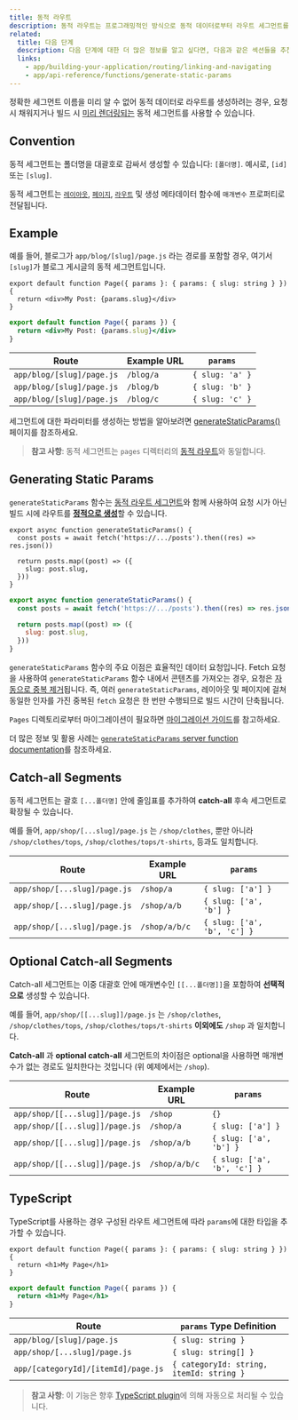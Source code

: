 ```yaml
---
title: 동적 라우트
description: 동적 라우트는 프로그래밍적인 방식으로 동적 데이터로부터 라우트 세그먼트를 생성하는데 사용될 수 있습니다.
related:
  title: 다음 단계
  description: 다음 단계에 대한 더 많은 정보를 알고 싶다면, 다음과 같은 섹션들을 추천합니다.
  links:
    - app/building-your-application/routing/linking-and-navigating
    - app/api-reference/functions/generate-static-params
---
```


정확한 세그먼트 이름을 미리 알 수 없어 동적 데이터로 라우트를 생성하려는 경우, 요청 시 채워지거나 빌드 시 [미리 렌더링되는](#generating-static-params) 동적 세그먼트를 사용할 수 있습니다.

## Convention

동적 세그먼트는 폴더명을 대괄호로 감싸서 생성할 수 있습니다: `[폴더명]`. 예시로, `[id]` 또는 `[slug]`.

동적 세그먼트는 [`레이아웃`](/docs/app/api-reference/file-conventions/layout), [`페이지`](/docs/app/api-reference/file-conventions/page), [`라우트`](/docs/app/building-your-application/routing/router-handlers) 및 생성 메타데이터 함수에 `매개변수` 프로퍼티로 전달됩니다.
## Example

예를 들어, 블로그가 `app/blog/[slug]/page.js` 라는 경로를 포함할 경우, 여기서 `[slug]`가 블로그 게시글의 동적 세그먼트입니다.

```tsx filename="app/blog/[slug]/page.tsx" switcher
export default function Page({ params }: { params: { slug: string } }) {
  return <div>My Post: {params.slug}</div>
}
```

```jsx filename="app/blog/[slug]/page.js" switcher
export default function Page({ params }) {
  return <div>My Post: {params.slug}</div>
}
```

| Route                     | Example URL | `params`        |
| ------------------------- | ----------- | --------------- |
| `app/blog/[slug]/page.js` | `/blog/a`   | `{ slug: 'a' }` |
| `app/blog/[slug]/page.js` | `/blog/b`   | `{ slug: 'b' }` |
| `app/blog/[slug]/page.js` | `/blog/c`   | `{ slug: 'c' }` |

세그먼트에 대한 파라미터를 생성하는 방법을 알아보려면 [generateStaticParams()](#generating-static-params) 페이지를 참조하세요.

> **참고 사항**: 동적 세그먼트는 `pages` 디렉터리의 [동적 라우트](/docs/app/building-your-application/routing/dynamic-routes)와 동일합니다.

## Generating Static Params

`generateStaticParams` 함수는 [동적 라우트 세그먼트](/docs/app/building-your-application/routing/dynamic-routes)와 함께 사용하여 요청 시가 아닌 빌드 시에 라우트를 [**정적으로 생성**](/docs/app/building-your-application/rendering/static-and-dynamic-rendering#static-rendering-default)할 수 있습니다.

```tsx filename="app/blog/[slug]/page.tsx" switcher
export async function generateStaticParams() {
  const posts = await fetch('https://.../posts').then((res) => res.json())

  return posts.map((post) => ({
    slug: post.slug,
  }))
}
```

```jsx filename="app/blog/[slug]/page.js" switcher
export async function generateStaticParams() {
  const posts = await fetch('https://.../posts').then((res) => res.json())

  return posts.map((post) => ({
    slug: post.slug,
  }))
}
```

`generateStaticParams` 함수의 주요 이점은 효율적인 데이터 요청입니다. Fetch 요청을 사용하여 `generateStaticParams` 함수 내에서 콘텐츠를 가져오는 경우, 요청은 [자동으로 중복 제거](/docs/app/building-your-application/data-fetching#automatic-fetch-request-deduping)됩니다. 즉, 여러 `generateStaticParams`, 레이아웃 및 페이지에 걸쳐 동일한 인자를 가진 중복된 `fetch` 요청은 한 번만 수행되므로 빌드 시간이 단축됩니다.

`Pages` 디렉토리로부터 마이그레이션이 필요하면 [마이그레이션 가이드](/docs/app/building-your-application/upgrading/app-router-migration#dynamic-paths-getstaticpaths)를 참고하세요.

더 많은 정보 및 활용 사례는 [`generateStaticParams` server function documentation](/docs/app/api-reference/functions/generate-static-params)를 참조하세요.

## Catch-all Segments

동적 세그먼트는 괄호 `[...폴더명]` 안에 줄임표를 추가하여 **catch-all** 후속 세그먼트로 확장될 수 있습니다.

예를 들어, `app/shop/[...slug]/page.js` 는 `/shop/clothes`, 뿐만 아니라 `/shop/clothes/tops`, `/shop/clothes/tops/t-shirts`, 등과도 일치합니다.

| Route                        | Example URL   | `params`                    |
| ---------------------------- | ------------- | --------------------------- |
| `app/shop/[...slug]/page.js` | `/shop/a`     | `{ slug: ['a'] }`           |
| `app/shop/[...slug]/page.js` | `/shop/a/b`   | `{ slug: ['a', 'b'] }`      |
| `app/shop/[...slug]/page.js` | `/shop/a/b/c` | `{ slug: ['a', 'b', 'c'] }` |

## Optional Catch-all Segments

Catch-all 세그먼트는 이중 대괄호 안에 매개변수인 `[[...폴더명]]`을 포함하여 **선택적으로** 생성할 수 있습니다.

예를 들어, `app/shop/[[...slug]]/page.js` 는 `/shop/clothes`, `/shop/clothes/tops`, `/shop/clothes/tops/t-shirts` **이외에도** `/shop` 과 일치합니다.

**Catch-all** 과 **optional catch-all** 세그먼트의 차이점은 optional을 사용하면 매개변수가 없는 경로도 일치한다는 것입니다 (위 예제에서는 `/shop`).

| Route                          | Example URL   | `params`                    |
| ------------------------------ | ------------- | --------------------------- |
| `app/shop/[[...slug]]/page.js` | `/shop`       | `{}`                        |
| `app/shop/[[...slug]]/page.js` | `/shop/a`     | `{ slug: ['a'] }`           |
| `app/shop/[[...slug]]/page.js` | `/shop/a/b`   | `{ slug: ['a', 'b'] }`      |
| `app/shop/[[...slug]]/page.js` | `/shop/a/b/c` | `{ slug: ['a', 'b', 'c'] }` |

## TypeScript

TypeScript를 사용하는 경우 구성된 라우트 세그먼트에 따라 `params`에 대한 타입을 추가할 수 있습니다.

```tsx filename="app/blog/[slug]/page.tsx" switcher
export default function Page({ params }: { params: { slug: string } }) {
  return <h1>My Page</h1>
}
```

```jsx filename="app/blog/[slug]/page.js" switcher
export default function Page({ params }) {
  return <h1>My Page</h1>
}
```

| Route                               | `params` Type Definition                 |
| ----------------------------------- | ---------------------------------------- |
| `app/blog/[slug]/page.js`           | `{ slug: string }`                       |
| `app/shop/[...slug]/page.js`        | `{ slug: string[] }`                     |
| `app/[categoryId]/[itemId]/page.js` | `{ categoryId: string, itemId: string }` |

>**참고 사항**: 이 기능은 향후 [TypeScript plugin](/docs/app/building-your-application/configuring/typescript#typescript-plugin)에 의해 자동으로 처리될 수 있습니다.
